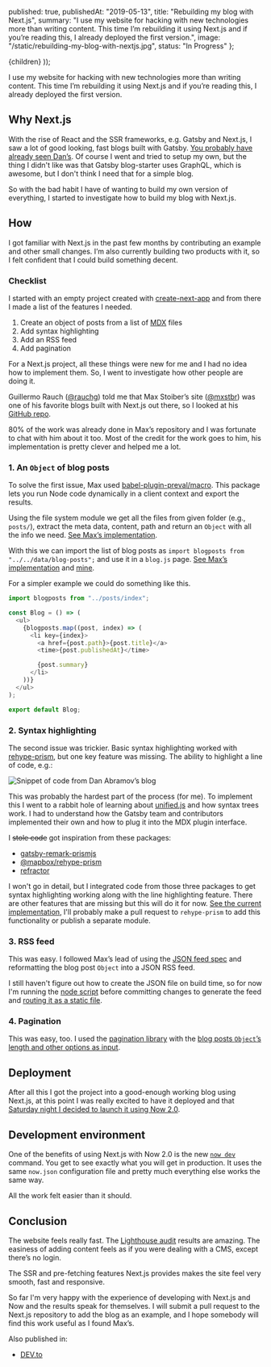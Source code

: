 
  published: true,
  publishedAt: "2019-05-13",
  title: "Rebuilding my blog with Next.js",
  summary:
    "I use my website for hacking with new technologies more than writing content. This time I&rsquo;m rebuilding it using Next.js and if you&rsquo;re reading this, I already deployed the first version.",
  image: "/static/rebuilding-my-blog-with-nextjs.jpg",
  status: "In Progress"
};


  <BlogPost path={router.pathname} meta={meta}>
    {children}
  </BlogPost>
));

I use my website for hacking with new technologies more than writing content. This time I&rsquo;m rebuilding it using Next.js and if you&rsquo;re reading this, I already deployed the first version.

## Why Next.js

With the rise of React and the SSR frameworks, e.g. Gatsby and Next.js, I saw a lot of good looking, fast blogs built with Gatsby. [You probably have already seen Dan&rsquo;s](https://overreacted.io/). Of course I went and tried to setup my own, but the thing I didn't like was that Gatsby blog-starter uses GraphQL, which is awesome, but I don't think I need that for a simple blog.

So with the bad habit I have of wanting to build my own version of everything, I started to investigate how to build my blog with Next.js.

## How

I got familiar with Next.js in the past few months by contributing an example and other small changes. I&rsquo;m also currently building two products with it, so I felt confident that I could build something decent.

### Checklist

I started with an empty project created with [create-next-app](https://github.com/segment-open-source-transfer/create-next-app) and from there I made a list of the features I needed.

1. Create an object of posts from a list of [MDX](https://mdxjs.com/) files
2. Add syntax highlighting
3. Add an RSS feed
4. Add pagination

For a Next.js project, all these things were new for me and I had no idea how to implement them. So, I went to investigate how other people are doing it.

Guillermo Rauch ([@rauchg](https://twitter.com/rauchg)) told me that Max Stoiber&rsquo;s site ([@mxstbr](https://twitter.com/mxstbr)) was one of his favorite blogs built with Next.js out there, so I looked at his [GitHub repo](https://github.com/mxstbr/mxstbr.com).

80% of the work was already done in Max&rsquo;s repository and I was fortunate to chat with him about it too. Most of the credit for the work goes to him, his implementation is pretty clever and helped me a lot.

### 1. An `Object` of blog posts

To solve the first issue, Max used [babel-plugin-preval/macro](https://github.com/kentcdodds/babel-plugin-preval). This package lets you run Node code dynamically in a client context and export the results.

Using the file system module we get all the files from given folder (e.g., `posts/`), extract the meta data, content, path and return an `Object` with all the info we need. [See Max&rsquo;s implementation](https://github.com/mxstbr/mxstbr.com/blob/master/data/get-blog-posts.js).

With this we can import the list of blog posts as `import blogposts from "../../data/blog-posts";` and use it in a `blog.js` page. [See Max&rsquo;s implementation](https://github.com/mxstbr/mxstbr.com/blob/master/pages/thoughts/index.js) and [mine](https://github.com/j0lv3r4/jolvera.dev/blob/master/pages/blog.js).

For a simpler example we could do something like this.

```js
import blogposts from "../posts/index";

const Blog = () => (
  <ul>
    {blogposts.map((post, index) => (
      <li key={index}>
        <a href={post.path}>{post.title}</a>
        <time>{post.publishedAt}</time>

        {post.summary}
      </li>
    ))}
  </ul>
);

export default Blog;
```

### 2. Syntax highlighting

The second issue was trickier. Basic syntax highlighting worked with [rehype-prism](https://github.com/mapbox/rehype-prism), but one key feature was missing. The ability to highlight a line of code, e.g.:

<img
  src="/static/overreacted-code-snippet.jpg"
  alt="Snippet of code from Dan Abramov&rsquo;s blog"
/>

This was probably the hardest part of the process (for me). To implement this I went to a rabbit hole of learning about [unified.js](https://unified.js.org/) and how syntax trees work. I had to understand how the Gatsby team and contributors implemented their own and how to plug it into the MDX plugin interface.

I <s>stole code</s> got inspiration from these packages:

- [gatsby-remark-prismjs](https://github.com/gatsbyjs/gatsby/tree/master/packages/gatsby-remark-prismjs)
- [@mapbox/rehype-prism](https://github.com/mapbox/rehype-prism)
- [refractor](https://github.com/wooorm/refractor)

I won't go in detail, but I integrated code from those three packages to get syntax highlighting working along with the line highlighting feature. There are other features that are missing but this will do it for now. [See the current implementation](https://github.com/j0lv3r4/jolvera.dev/blob/master/mdx-prism/index.js), I'll probably make a pull request to `rehype-prism` to add this functionality or publish a separate module.

### 3. RSS feed

This was easy. I followed Max&rsquo;s lead of using the [JSON feed spec](https://jsonfeed.org/) and reformatting the blog post `Object` into a JSON RSS feed.

I still haven't figure out how to create the JSON file on build time, so for now I'm running the [node script](https://github.com/j0lv3r4/jolvera.dev/blob/master/posts/rss-feed.js) before committing changes to generate the feed and [routing it as a static file](https://github.com/j0lv3r4/jolvera.dev/blob/master/now.json#L7).

### 4. Pagination

This was easy, too. I used the [pagination library](https://www.npmjs.com/package/pagination) with the [blog posts `Object`&rsquo;s length and other options as input](https://github.com/j0lv3r4/jolvera.dev/blob/master/pages/blog.js#L13-L18).

## Deployment

After all this I got the project into a good-enough working blog using Next.js, at this point I was really excited to have it deployed and that [Saturday night I decided to launch it using Now 2.0](https://twitter.com/_jolvera/status/1127431569042550784?s=20).

## Development environment

One of the benefits of using Next.js with Now 2.0 is the new [`now dev`](https://zeit.co/blog/now-dev) command. You get to see exactly what you will get in production. It uses the same `now.json` configuration file and pretty much everything else works the same way.

All the work felt easier than it should.

## Conclusion

The website feels really fast. The [Lighthouse audit](https://twitter.com/_jolvera/status/1127432136565383169?s=20) results are amazing. The easiness of adding content feels as if you were dealing with a CMS, except there&rsquo;s no login.

The SSR and pre-fetching features Next.js provides makes the site feel very smooth, fast and responsive.

So far I'm very happy with the experience of developing with Next.js and Now and the results speak for themselves. I will submit a pull request to the Next.js repository to add the blog as an example, and I hope somebody will find this work useful as I found Max&rsquo;s.

Also published in:

- <a rel="syndication" class="u-syndication" href="https://dev.to/jolvera/rebuilding-my-blog-with-next-js-1h84">DEV.to</a>
